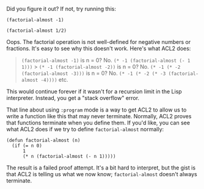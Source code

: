 Did you figure it out? If not, try running this:

    (factorial-almost -1)

<!--sep-->

    (factorial-almost 1/2)

Oops. The factorial operation is not well-defined for negative numbers or
fractions. It's easy to see why this doesn't work. Here's what ACL2 does:

> `(factorial-almost -1)` is n = 0? No. `(* -1 (factorial-almost (- 1 1)))` >
> `(* -1 (factorial-almost -2))` is n = 0? No.
> `(* -1 (* -2 (factorial-almost -3)))` is n = 0? No.
> `(* -1 (* -2 (* -3 (factorial-almost -4))))` etc.

This would continue forever if it wasn't for a recursion limit in the Lisp
interpreter. Instead, you get a "stack overflow" error.

That line about using `:program` mode is a way to get ACL2 to allow us to write
a function like this that may never terminate. Normally, ACL2 proves that
functions terminate when you define them. If you'd like, you can see what ACL2
does if we try to define `factorial-almost` normally:

    (defun factorial-almost (n)
      (if (= n 0)
          1
          (* n (factorial-almost (- n 1)))))

The result is a failed proof attempt. It's a bit hard to interpret, but the gist
is that ACL2 is telling us what we now know; `factorial-almost` doesn't always
terminate.

